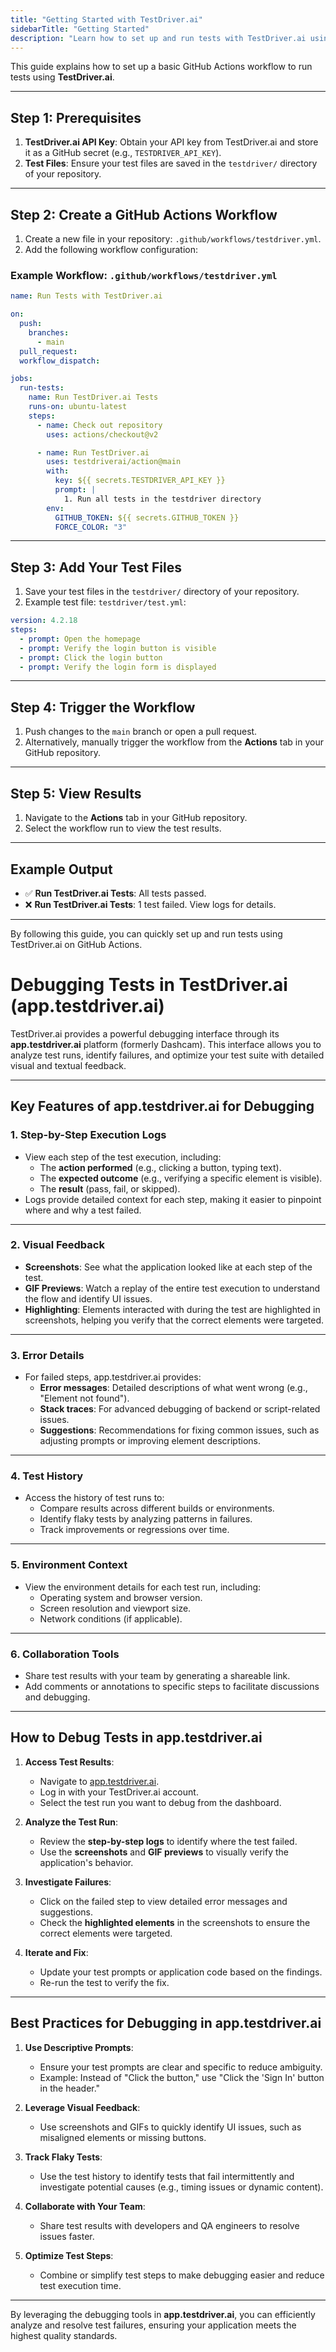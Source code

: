 ```yaml
---
title: "Getting Started with TestDriver.ai"
sidebarTitle: "Getting Started"
description: "Learn how to set up and run tests with TestDriver.ai using GitHub Actions for seamless end-to-end testing."
---
```


This guide explains how to set up a basic GitHub Actions workflow to run tests using **TestDriver.ai**.

---

## Step 1: Prerequisites

1. **TestDriver.ai API Key**: Obtain your API key from TestDriver.ai and store it as a GitHub secret (e.g., `TESTDRIVER_API_KEY`).
2. **Test Files**: Ensure your test files are saved in the `testdriver/` directory of your repository.

---

## Step 2: Create a GitHub Actions Workflow

1. Create a new file in your repository: `.github/workflows/testdriver.yml`.
2. Add the following workflow configuration:

### Example Workflow: `.github/workflows/testdriver.yml`

```yaml
name: Run Tests with TestDriver.ai

on:
  push:
    branches:
      - main
  pull_request:
  workflow_dispatch:

jobs:
  run-tests:
    name: Run TestDriver.ai Tests
    runs-on: ubuntu-latest
    steps:
      - name: Check out repository
        uses: actions/checkout@v2

      - name: Run TestDriver.ai
        uses: testdriverai/action@main
        with:
          key: ${{ secrets.TESTDRIVER_API_KEY }}
          prompt: |
            1. Run all tests in the testdriver directory
        env:
          GITHUB_TOKEN: ${{ secrets.GITHUB_TOKEN }}
          FORCE_COLOR: "3"


```


---

## Step 3: Add Your Test Files

1. Save your test files in the `testdriver/` directory of your repository.
2. Example test file: `testdriver/test.yml`:

```yaml
version: 4.2.18
steps:
  - prompt: Open the homepage
  - prompt: Verify the login button is visible
  - prompt: Click the login button
  - prompt: Verify the login form is displayed


```


---

## Step 4: Trigger the Workflow

1. Push changes to the `main` branch or open a pull request.
2. Alternatively, manually trigger the workflow from the **Actions** tab in your GitHub repository.

---

## Step 5: View Results

1. Navigate to the **Actions** tab in your GitHub repository.
2. Select the workflow run to view the test results.

---

## Example Output

- ✅ **Run TestDriver.ai Tests**: All tests passed.
- ❌ **Run TestDriver.ai Tests**: 1 test failed. View logs for details.

---

By following this guide, you can quickly set up and run tests using TestDriver.ai on GitHub Actions.

# Debugging Tests in TestDriver.ai (app.testdriver.ai)

TestDriver.ai provides a powerful debugging interface through its **app.testdriver.ai** platform (formerly Dashcam). This interface allows you to analyze test runs, identify failures, and optimize your test suite with detailed visual and textual feedback.

---

## Key Features of app.testdriver.ai for Debugging

### 1. **Step-by-Step Execution Logs**
- View each step of the test execution, including:
  - The **action performed** (e.g., clicking a button, typing text).
  - The **expected outcome** (e.g., verifying a specific element is visible).
  - The **result** (pass, fail, or skipped).
- Logs provide detailed context for each step, making it easier to pinpoint where and why a test failed.

---

### 2. **Visual Feedback**
- **Screenshots**: See what the application looked like at each step of the test.
- **GIF Previews**: Watch a replay of the entire test execution to understand the flow and identify UI issues.
- **Highlighting**: Elements interacted with during the test are highlighted in screenshots, helping you verify that the correct elements were targeted.

---

### 3. **Error Details**
- For failed steps, app.testdriver.ai provides:
  - **Error messages**: Detailed descriptions of what went wrong (e.g., "Element not found").
  - **Stack traces**: For advanced debugging of backend or script-related issues.
  - **Suggestions**: Recommendations for fixing common issues, such as adjusting prompts or improving element descriptions.

---

### 4. **Test History**
- Access the history of test runs to:
  - Compare results across different builds or environments.
  - Identify flaky tests by analyzing patterns in failures.
  - Track improvements or regressions over time.

---

### 5. **Environment Context**
- View the environment details for each test run, including:
  - Operating system and browser version.
  - Screen resolution and viewport size.
  - Network conditions (if applicable).

---

### 6. **Collaboration Tools**
- Share test results with your team by generating a shareable link.
- Add comments or annotations to specific steps to facilitate discussions and debugging.

---

## How to Debug Tests in app.testdriver.ai

1. **Access Test Results**:
   - Navigate to [app.testdriver.ai](https://app.testdriver.ai).
   - Log in with your TestDriver.ai account.
   - Select the test run you want to debug from the dashboard.

2. **Analyze the Test Run**:
   - Review the **step-by-step logs** to identify where the test failed.
   - Use the **screenshots** and **GIF previews** to visually verify the application's behavior.

3. **Investigate Failures**:
   - Click on the failed step to view detailed error messages and suggestions.
   - Check the **highlighted elements** in the screenshots to ensure the correct elements were targeted.

4. **Iterate and Fix**:
   - Update your test prompts or application code based on the findings.
   - Re-run the test to verify the fix.

---

## Best Practices for Debugging in app.testdriver.ai

1. **Use Descriptive Prompts**:
   - Ensure your test prompts are clear and specific to reduce ambiguity.
   - Example: Instead of "Click the button," use "Click the 'Sign In' button in the header."

2. **Leverage Visual Feedback**:
   - Use screenshots and GIFs to quickly identify UI issues, such as misaligned elements or missing buttons.

3. **Track Flaky Tests**:
   - Use the test history to identify tests that fail intermittently and investigate potential causes (e.g., timing issues or dynamic content).

4. **Collaborate with Your Team**:
   - Share test results with developers and QA engineers to resolve issues faster.

5. **Optimize Test Steps**:
   - Combine or simplify test steps to make debugging easier and reduce test execution time.

---

By leveraging the debugging tools in **app.testdriver.ai**, you can efficiently analyze and resolve test failures, ensuring your application meets the highest quality standards.
